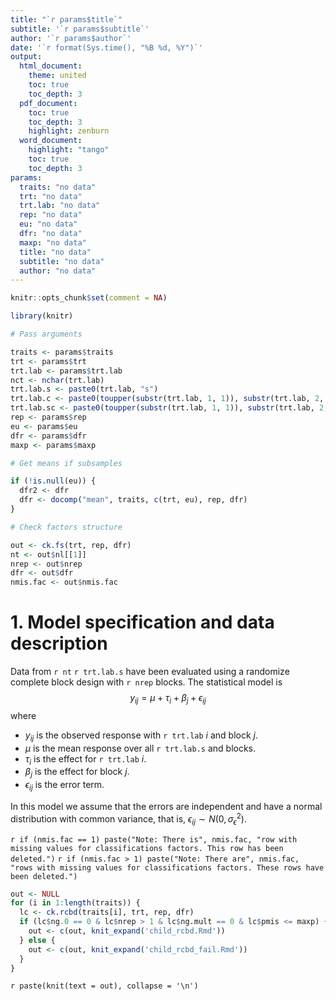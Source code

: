 ```yaml
---
title: "`r params$title`"
subtitle: '`r params$subtitle`'
author: '`r params$author`'
date: '`r format(Sys.time(), "%B %d, %Y")`'
output: 
  html_document:
    theme: united
    toc: true
    toc_depth: 3
  pdf_document:
    toc: true
    toc_depth: 3
    highlight: zenburn
  word_document:
    highlight: "tango"
    toc: true
    toc_depth: 3
params: 
  traits: "no data"
  trt: "no data"
  trt.lab: "no data"
  rep: "no data"
  eu: "no data"
  dfr: "no data"
  maxp: "no data"
  title: "no data"
  subtitle: "no data"
  author: "no data"
---
```


```r

knitr::opts_chunk$set(comment = NA)

```

```r
library(knitr)

# Pass arguments

traits <- params$traits
trt <- params$trt
trt.lab <- params$trt.lab
nct <- nchar(trt.lab)
trt.lab.s <- paste0(trt.lab, "s")
trt.lab.c <- paste0(toupper(substr(trt.lab, 1, 1)), substr(trt.lab, 2, nct))
trt.lab.sc <- paste0(toupper(substr(trt.lab, 1, 1)), substr(trt.lab, 2, nct), "s")
rep <- params$rep
eu <- params$eu
dfr <- params$dfr
maxp <- params$maxp

# Get means if subsamples

if (!is.null(eu)) {
  dfr2 <- dfr
  dfr <- docomp("mean", traits, c(trt, eu), rep, dfr)
}

# Check factors structure

out <- ck.fs(trt, rep, dfr)
nt <- out$nl[[1]]
nrep <- out$nrep
dfr <- out$dfr
nmis.fac <- out$nmis.fac

```

# 1. Model specification and data description

Data from `r nt` `r trt.lab.s` have been evaluated using a randomize complete block design with `r nrep` blocks. The statistical model is
$$
y_{ij} = \mu + \tau_i + \beta_j + \epsilon_{ij}
$$
where

* $y_{ij}$ is the observed response with `r trt.lab` $i$ and block $j$.
* $\mu$ is the mean response over all `r trt.lab.s` and blocks.
* $\tau_i$ is the effect for `r trt.lab` $i$.
* $\beta_j$ is the effect for block $j$.
* $\epsilon_{ij}$ is the error term.

In this model we assume that the errors are independent and have a normal distribution with common variance, that is, $\epsilon_{ij} \sim N(0,\sigma_{\epsilon}^2)$.

`r if (nmis.fac == 1) paste("Note: There is", nmis.fac, "row with missing values for classifications factors. This row has been deleted.")`
`r if (nmis.fac > 1) paste("Note: There are", nmis.fac, "rows with missing values for classifications factors. These rows have been deleted.")`

```r
out <- NULL
for (i in 1:length(traits)) {
  lc <- ck.rcbd(traits[i], trt, rep, dfr)
  if (lc$ng.0 == 0 & lc$nrep > 1 & lc$ng.mult == 0 & lc$pmis <= maxp) {
    out <- c(out, knit_expand('child_rcbd.Rmd'))
  } else {
    out <- c(out, knit_expand('child_rcbd_fail.Rmd'))
  }
}
```

`r paste(knit(text = out), collapse = '\n')`
